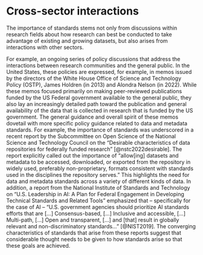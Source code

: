 # Cross-sector interactions

The importance of standards stems not only from discussions within research
fields about how research can best be conducted to take advantage of existing
and growing datasets, but also arises from interactions with other sectors.

For example, an ongoing series of policy discussions that address the
interactions between research communities and the general public. In the United
States, these policies are expressed, for example, in memos issued by the
directors of the White House Office of Science and Technology Policy (OSTP),
James Holdren (in 2013) and Alondra Nelson (in 2022). While these memos focused
primarily on making peer-reviewed publications funded by the US Federal
government available to the general public, they also lay an increasingly
detailed path toward the publication and general availability of the data that
is collected in research that is funded by the US government. The general
guidance and overall spirit of these memos dovetail with more specific policy
guidance related to data and metadata standards. For example, the importance of
standards was underscored in a recent report by the Subcommittee on Open
Science of the National Science and Technology Council on the "Desirable
characteristics of data repositories for federally funded research"
[@nstc2022desirable]. The report explicitly called out the importance of
"allow[ing] datasets and metadata to be accessed, downloaded, or exported from
the repository in widely used, preferably non-proprietary, formats consistent
with standards used in the disciplines the repository serves." This highlights
the need for data and metadata standards across a variety of different kinds of
data. In addition, a report from the National Institute of Standards and
Technology on "U.S. Leadership in AI: A Plan for Federal Engagement in
Developing Technical Standards and Related Tools" emphasized that --
specifically for the case of AI -- "U.S. government agencies should prioritize
AI standards efforts that are [...] Consensus-based, [...] Inclusive and
accessible, [...] Multi-path, [...] Open and transparent, [...] and [that]
result in globally relevant and non-discriminatory standards..." [@NIST2019].
The converging characteristics of standards that arise from these reports
suggest that considerable thought needs to be given to how standards arise so
that these goals are achieved.
